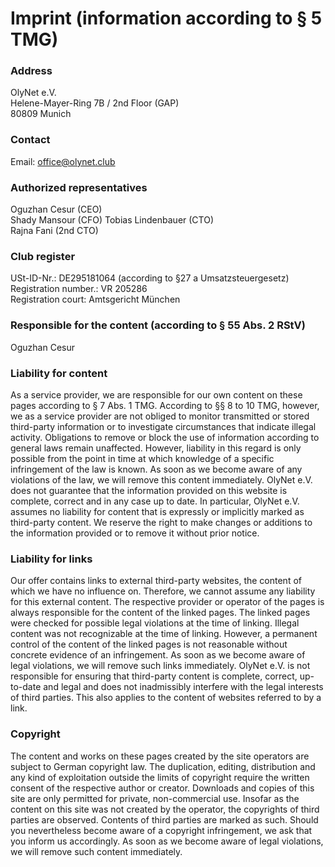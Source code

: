# Imprint (information according to § 5 TMG)

### Address

OlyNet e.V.  
Helene-Mayer-Ring 7B / 2nd Floor (GAP)  
80809 Munich

### Contact

Email: office@olynet.club

### Authorized representatives

Oguzhan Cesur (CEO)  
Shady Mansour (CFO)
Tobias Lindenbauer (CTO)  
Rajna Fani (2nd CTO)

### Club register

USt-ID-Nr.: DE295181064 (according to §27 a Umsatzsteuergesetz)  
Registration number.: VR 205286  
Registration court: Amtsgericht München

### Responsible for the content (according to § 55 Abs. 2 RStV)

Oguzhan Cesur

### Liability for content

As a service provider, we are responsible for our own content on these pages according to § 7 Abs. 1 TMG. According to §§ 8 to 10 TMG, however, we as a service provider are not obliged to monitor transmitted or stored third-party information or to investigate circumstances that indicate illegal activity.
Obligations to remove or block the use of information according to general laws remain unaffected. However, liability in this regard is only possible from the point in time at which knowledge of a specific infringement of the law is known. As soon as we become aware of any violations of the law, we will remove this content immediately.
OlyNet e.V. does not guarantee that the information provided on this website is complete, correct and in any case up to date. In particular, OlyNet e.V. assumes no liability for content that is expressly or implicitly marked as third-party content.
We reserve the right to make changes or additions to the information provided or to remove it without prior notice.

### Liability for links

Our offer contains links to external third-party websites, the content of which we have no influence on. Therefore, we cannot assume any liability for this external content. The respective provider or operator of the pages is always responsible for the content of the linked pages. The linked pages were checked for possible legal violations at the time of linking. Illegal content was not recognizable at the time of linking.
However, a permanent control of the content of the linked pages is not reasonable without concrete evidence of an infringement. As soon as we become aware of legal violations, we will remove such links immediately.
OlyNet e.V. is not responsible for ensuring that third-party content is complete, correct, up-to-date and legal and does not inadmissibly interfere with the legal interests of third parties. This also applies to the content of websites referred to by a link.

### Copyright

The content and works on these pages created by the site operators are subject to German copyright law. The duplication, editing, distribution and any kind of exploitation outside the limits of copyright require the written consent of the respective author or creator. Downloads and copies of this site are only permitted for private, non-commercial use.
Insofar as the content on this site was not created by the operator, the copyrights of third parties are observed. Contents of third parties are marked as such. Should you nevertheless become aware of a copyright infringement, we ask that you inform us accordingly. As soon as we become aware of legal violations, we will remove such content immediately.

